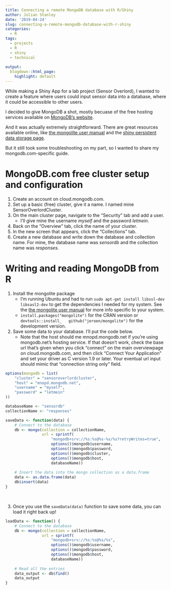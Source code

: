 ```yaml
---
title: Connecting a remote MongoDB database with R/Shiny
author: Julian Stanley
date: '2019-04-24'
slug: connecting-a-remote-mongodb-database-with-r-shiny
categories:
  - R
tags:
  - projects
  - R
  - shiny
  - technical
  
output:
  blogdown::html_page:
    highlight: default
---
```


While making a Shiny App for a lab project (Sensor Overlord), I wanted to create 
a feature where users could input sensor data into a database, where it could
be accessible to other users. 

I decided to give MongoDB a shot, mostly becuase of the free hosting services
available on [MongoDB's website](https://mongodb.com). 

And it was actually extremely straightforward. There are great resources 
available online, like 
[the mongolite user manual](https://jeroen.github.io/mongolite/) and the
[shiny persistent data storage page](https://shiny.rstudio.com/articles/persistent-data-storage.html).

But it still took some troubleshooting on my part, so I wanted to share
my mongodb.com-specific guide.


# MongoDB.com free cluster setup and configuration 

1. Create an account on cloud.mongodb.com.
2. Set up a basic (free) cluster, give it a name. I named mine SensorOverlordCluster.
3. On the main cluster page, navigate to the "Security" tab and add a user.
    * I'll give mine the username *myself* and the password *letmein*.
4. Back on the "Overview" tab, click the name of your cluster. 
5. In the new screen that appears, click the "Collections" tab.
6. Create a new database and write down the database and collection name.
For mine, the database name was *sensordb* and the collection name was *responses*.

# Writing and reading MongoDB from R

1. Install the mongolite package
     * I'm running Ubuntu and had to run 
     `sudo apt-get install libssl-dev libsasl2-dev` to get the dependencies I 
     needed for my system. See the 
     [the mongolite user manual](https://jeroen.github.io/mongolite/) for 
     more info specific to your system.
     * `install.packages("mongolite")` for the CRAN version or `devtools::install_
     github("jeroen/mongolite")` for the development version.
2. Save some data to your database. I'll put the code below.
    * Note that the host should me mnopd.mongodb.net if you're using mongodb.net's
    hosting service. If that doesn't work, check the base url that's given when
    you click "connect" on the main overviewpage on cloud.mongodb.com,
    and then click "Connect Your Application" and set your driver as C
    version 1.9 or later. Your eventual url input should mimic that
    "connection string only" field.
    
```r
options(mongodb = list(
    "cluster" = "sensoroverlordcluster",
    "host" = "mnopd.mongodb.net",
    "username" = "myself",
    "password" = "letmein"
))

databaseName <- "sensordb"
collectionName <- "responses"

saveData <- function(data) {
    # Connect to the database
    db <- mongo(collection = collectionName,
                url = sprintf(
                    "mongodb+srv://%s:%s@%s-%s/%s?retryWrites=true",
                    options()$mongodb$username,
                    options()$mongodb$password,
                    options()$mongodb$cluster,
                    options()$mongodb$host,
                    databaseName))
    
    # Insert the data into the mongo collection as a data.frame
    data <- as.data.frame(data)
    db$insert(data)
}
```

 
&nbsp;

3. Once you use the `saveData(data)` function to save some data, you can
load it right back up!

```r
loadData <- function() {
    # Connect to the database
    db <- mongo(collection = collectionName,
                url = sprintf(
                    "mongodb+srv://%s:%s@%s/%s",
                    options()$mongodb$username,
                    options()$mongodb$password,
                    options()$mongodb$host,
                    databaseName))
    
    # Read all the entries
    data_output <- db$find()
    data_output
}
```
